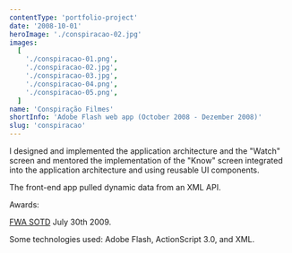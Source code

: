 ```yaml
---
contentType: 'portfolio-project'
date: '2008-10-01'
heroImage: './conspiracao-02.jpg'
images:
  [
    './conspiracao-01.png',
    './conspiracao-02.jpg',
    './conspiracao-03.jpg',
    './conspiracao-04.png',
    './conspiracao-05.png',
  ]
name: 'Conspiração Filmes'
shortInfo: 'Adobe Flash web app (October 2008 - Dezember 2008)'
slug: 'conspiracao'
---
```



I designed and implemented the application architecture and the "Watch" screen and mentored the implementation of the "Know" screen integrated into the application architecture and using reusable UI components.

The front-end app pulled dynamic data from an XML API.

Awards:

[FWA SOTD](https://thefwa.com/cases/grupo-conspiracao) July 30th 2009.

Some technologies used: Adobe Flash, ActionScript 3.0, and XML.

<br />
<br />

<FlexBoxRowSpaceBetween>
  <LinkButtonLeftArrowIcon text="Schin Casa com Tudo" to="/portfolio/schin-casa-com-tudo/" />
  <LinkButtonRightArrowIcon text="Pepsi" to="/portfolio/pepsi/" />
</FlexBoxRowSpaceBetween>

